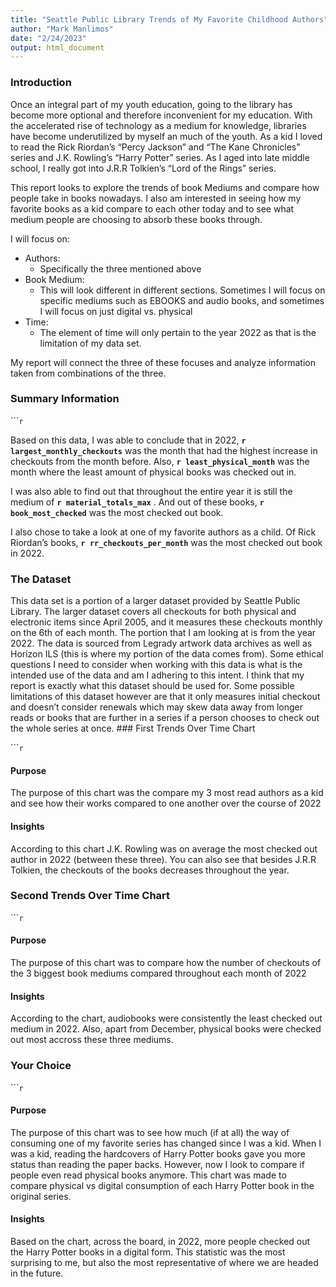 ```yaml
---
title: "Seattle Public Library Trends of My Favorite Childhood Authors"
author: "Mark Manlimos"
date: "2/24/2023"
output: html_document
---
```


### Introduction

Once an integral part of my youth education, going to the library has become more optional and therefore inconvenient for my education. With the accelerated rise of technology as a medium for knowledge, libraries have become underutilized by myself an much of the youth. As a kid I loved to read the Rick Riordan's "Percy Jackson" and "The Kane Chronicles" series and J.K. Rowling's "Harry Potter" series. As I aged into late middle school, I really got into J.R.R Tolkien's "Lord of the Rings" series. 

This report looks to explore the trends of book Mediums and compare how people take in books nowadays. I also am interested in seeing how my favorite books as a kid compare to each other today and to see what medium people are choosing to absorb these books through.

I will focus on:

- Authors:
  - Specifically the three mentioned above
- Book Medium:
  - This will look different in different sections. Sometimes I will focus on specific mediums such as EBOOKS and audio books, and sometimes I will focus on just digital vs. physical
- Time:
  - The element of time will only pertain to the year 2022 as that is the limitation of my data set. 
  
My report will connect the three of these focuses and analyze information taken from combinations of the three.

### Summary Information
``````r
```

Based on this data, I was able to conclude that in 2022, **`r largest_monthly_checkouts`** was the month that had the highest increase in checkouts from the month before. Also, **`r least_physical_month`** was the month where the least amount of physical books was checked out in. 

I was also able to find out that throughout the entire year it is still the medium of **`r material_totals_max`** . And out of these books, **`r book_most_checked`** was the most checked out book. 

I also chose to take a look at one of my favorite authors as a child. Of Rick Riordan's books, **`r rr_checkouts_per_month`** was the most checked out book in 2022.

### The Dataset

This data set is a portion of a larger dataset provided by Seattle Public Library. The larger dataset covers all checkouts for both physical and electronic items since April 2005, and it measures these checkouts monthly on the 6th of each month. The portion that I am looking at is from the year 2022. The data is sourced from Legrady artwork data archives as well as Horizon ILS (this is where my portion of the data comes from). Some ethical questions I need to consider when working with this data is what is the intended use of the data and am I adhering to this intent. I think that my report is exactly what this dataset should be used for. Some possible limitations of this dataset however are that it only measures initial checkout and doesn't consider renewals which may skew data away from longer reads or books that are further in a series if a person chooses to check out the whole series at once.
### First Trends Over Time Chart

``````r
```

#### Purpose

The purpose of this chart was the compare my 3 most read authors as a kid and see how their works compared to one another over the course of 2022

#### Insights

According to this chart J.K. Rowling was on average the most checked out author in 2022 (between these three). You can also see that besides J.R.R Tolkien, the checkouts of the books decreases throughout the year.

### Second Trends Over Time Chart

``````r
```

#### Purpose

The purpose of this chart was to compare how the number of checkouts of the 3 biggest book mediums compared throughout each month of 2022

#### Insights

According to the chart, audiobooks were consistently the least checked out medium in 2022. Also, apart from December, physical books were checked out most accross these three mediums.

### Your Choice

``````r
```

#### Purpose

The purpose of this chart was to see how much (if at all) the way of consuming one of my favorite series has changed since I was a kid. When I was a kid, reading the hardcovers of Harry Potter books gave you more status than reading the paper backs. However, now I look to compare if people even read physical books anymore. This chart was made to compare physical vs digital consumption of each Harry Potter book in the original series.

#### Insights

Based on the chart, across the board, in 2022, more people checked out the Harry Potter books in a digital form. This statistic was the most surprising to me, but also the most representative of where we are headed in the future.